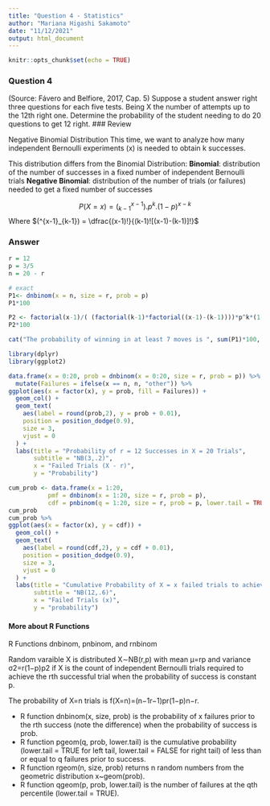 ```yaml
---
title: "Question 4 - Statistics"
author: "Mariana Higashi Sakamoto"
date: "11/12/2021"
output: html_document
---
```


```r
knitr::opts_chunk$set(echo = TRUE)
```


### Question 4
(Source: Fávero and Belfiore, 2017, Cap. 5) Suppose a student answer right three questions for each five tests. Being X the number of attempts up to the 12th right one.
Determine the probability of the student needing to do 20 questions to get 12 right.
### Review

Negative Binomial Distribution
This time, we want to analyze how many independent Bernoulli experiments (x) is needed to obtain k successes.

This distribution differs from the Binomial Distribution:
  **Binomial**: distribution of the number of successes in a fixed number of independent Bernoulli trials
  **Negative Binomial**: distribution of the number of trials (or failures) needed to get a fixed number of successes

$$ P(X=x)=\left( ^{x-1}_{k-1}\right).p^k.(1-p)^{x-k}  $$
Where $(^{x-1}_{k-1}) = \dfrac{(x-1)!}{(k-1)![(x-1)-(k-1)]!}$

### Answer
```r
r = 12
p = 3/5
n = 20 - r

# exact
P1<- dnbinom(x = n, size = r, prob = p)
P1*100

P2 <- factorial(x-1)/( (factorial(k-1)*factorial((x-1)-(k-1))))*p^k*(1-p)^(x-k)
P2*100

cat("The probability of winning in at least 7 moves is ", sum(P1)*100, "%")
```


```r

library(dplyr)
library(ggplot2)

data.frame(x = 0:20, prob = dnbinom(x = 0:20, size = r, prob = p)) %>%
  mutate(Failures = ifelse(x == n, n, "other")) %>%
ggplot(aes(x = factor(x), y = prob, fill = Failures)) +
  geom_col() +
  geom_text(
    aes(label = round(prob,2), y = prob + 0.01),
    position = position_dodge(0.9),
    size = 3,
    vjust = 0
  ) +
  labs(title = "Probability of r = 12 Successes in X = 20 Trials",
       subtitle = "NB(3,.2)",
       x = "Failed Trials (X - r)",
       y = "Probability") 
```
```r
cum_prob <- data.frame(x = 1:20, 
           pmf = dnbinom(x = 1:20, size = r, prob = p),
           cdf = pnbinom(q = 1:20, size = r, prob = p, lower.tail = TRUE))
cum_prob
cum_prob %>%
ggplot(aes(x = factor(x), y = cdf)) +
  geom_col() +
  geom_text(
    aes(label = round(cdf,2), y = cdf + 0.01),
    position = position_dodge(0.9),
    size = 3,
    vjust = 0
  ) +
  labs(title = "Cumulative Probability of X = x failed trials to achieve 12nd success",
       subtitle = "NB(12,.6)",
       x = "Failed Trials (x)",
       y = "probability") 
```

#### More about R Functions

R Functions dnbinom, pnbinom, and rnbinom

Random varaible X is distributed X∼NB(r,p) with mean μ=rp and variance σ2=r(1−p)p2 if X is the count of independent Bernoulli trials required to achieve the rth successful trial when the probability of success is constant p. 

The probability of X=n trials is f(X=n)=(n−1r−1)pr(1−p)n−r.

  - R function dnbinom(x, size, prob) is the probability of x failures prior to the rth success (note the difference) when the probability of success is prob.
  - R function pgeom(q, prob, lower.tail) is the cumulative probability (lower.tail = TRUE for left tail, lower.tail = FALSE for right tail) of less than or equal to q failures prior to success.
  - R function rgeom(n, size, prob) returns n random numbers from the geometric distribution x~geom(prob).
  - R function qgeom(p, prob, lower.tail) is the number of failures at the qth percentile (lower.tail = TRUE).
